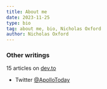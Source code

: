 ```yaml
---
title: About me
date: 2023-11-25
type: bio
tag: about me, bio, Nicholas Oxford
author: Nicholas Oxford
---
```



### Other writings

15 articles on [dev.to](https://dev.to/apollotoday)

- Twitter [@ApolloToday](https://twitter.com/ApolloToday)

